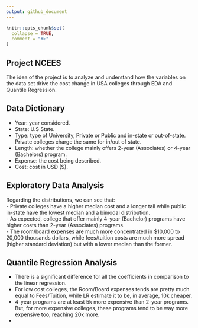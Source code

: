 ```yaml
---
output: github_document
---
```


<!-- README.md is generated from README.Rmd. Please edit that file -->

```r
knitr::opts_chunk$set(
  collapse = TRUE,
  comment = "#>"
)
```

## Project NCEES

The idea of the project is to analyze and understand how the variables on the data set drive the cost change in USA colleges through EDA and Quantile Regression. 

## Data Dictionary  
- Year: year considered.  
- State: U.S State.  
- Type: type of University, Private or Public and in-state or out-of-state. Private colleges charge the same for in/out of state.  
- Length: whether the college mainly offers 2-year (Associates) or 4-year (Bachelors) program.    
- Expense: the cost being described.  
- Cost: cost in USD ($).  

## Exploratory Data Analysis

Regarding the distributions, we can see that:  
- Private colleges have a higher median cost and a longer tail while public in-state have the lowest median and a bimodal distribution.  
- As expected, college that offer mainly 4-year (Bachelor) programs have higher costs than 2-year (Associates) programs.  
- The room/board expenses are much more concentrated in $10,000 to 20,000 thousands dollars, while fees/tuition costs are much more spread (higher standard deviation) but with a lower median than the former.  

## Quantile Regression Analysis  
- There is a significant difference for all the coefficients in comparison to the linear regression.  
- For low cost colleges, the Room/Board expenses tends are pretty much equal to Fees/Tuition, while LR estimate it to be, in average, 10k cheaper.  
- 4-year programs are at least 5k more expensive than 2-year programs. But, for more expensive colleges, these programs tend to be way more expensive too, reaching 20k more.  
- 




